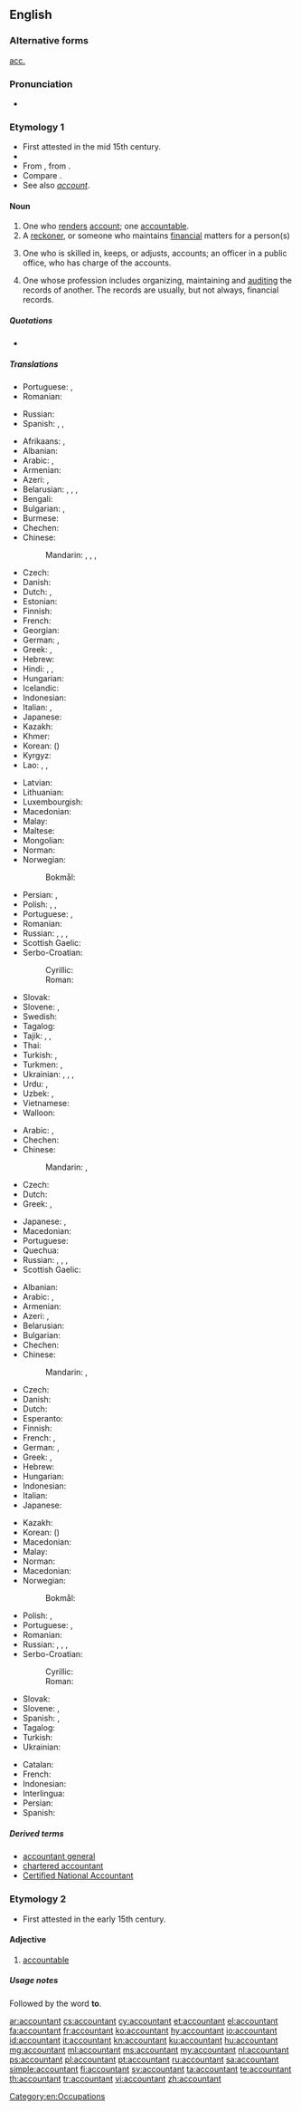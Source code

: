 ==English==

===Alternative forms===
{{sense|one who handles financial records}} [[acc.]]

===Pronunciation===
* {{a|US}} {{IPA|/ə.ˈkaʊn.tənt/|lang=en}}

===Etymology 1===
* First attested in the mid 15th century.
* {{suffix|account|ant|lang=en}}
* From {{etyl|enm|en}}, from {{etyl|frm|en}} {{term|acuntant|lang=frm}}.
* Compare {{etyl|fr|en}} {{term|accomptant|lang=fr}}.
* See also ''[[account]]''.

====Noun====
{{wikipedia}}
{{en-noun}}

# One who [[render]]s [[account]]; one [[accountable]].
# A [[reckoner]], or someone who maintains [[financial]] matters for a person(s)
# {{context|accounting|lang=en}} One who is skilled in, keeps, or adjusts, accounts; an officer in a public office, who has charge of the accounts.
# {{context|accounting|lang=en}} One whose profession includes organizing, maintaining and [[audit]]ing the records of another. The records are usually, but not always, financial records.

=====Quotations=====
* {{quote-book|year=1900
|author=Francis William Pixley
|title=Accountancy — constructive and recording accountancy (Sir Isaac Pitman & Sons Ltd, London).
|url=http://www.archive.org/download/accountancyconst00pixluoft/accountancyconst00pixluoft.pdf Archive.org
|volume=1
|page=4
|passage=The word '''Accountant''' is derived from the French word ''[[compter]]'', which took its origin from the Latin word ''[[computare]]''. The word was formerly written in English as "[[accomptant]]", but in process of time the word, which was always pronounced by dropping the "p", became gradually changed both in [[pronunciation]] and in [[orthography]] to its present form.}}

=====Translations=====
{{trans-top|one who renders account; one accountable}}
* Portuguese: {{t+|pt|contador|m}}, {{t|pt|contadora|f}}
* Romanian: {{t+|ro|contabil|m}}
{{trans-mid}}
* Russian: {{t+|ru|отве́тчик|m}}
* Spanish: {{qualifier|Latin America}} {{t|es|contador|m}}, {{t+|es|contadora|f}}, {{qualifier|Spain}} {{t+|es|contable|m|f}}
{{trans-bottom}}

{{trans-top|a reckoner, or someone who maintains financial matters for a person(s)}}
* Afrikaans: {{t|af|rekenmeester}}, {{t|af|boekhouer}}
* Albanian: {{t+|sq|llogaritar|m}}
* Arabic: {{t|ar|مُحَاسِب|m}}, {{t|ar|مُحَاسِبَة|f}}
* Armenian: {{t|hy|հաշվապահ|sc=Armn}}
* Azeri: {{t|az|mühasib}}, {{t|az|buxalter}}
* Belarusian: {{t|be|бухга́лтар|m|sc=Cyrl}}, {{t|be|бухга́лтарка|f|sc=Cyrl}}, {{t|be|рахункаво́д|m|sc=Cyrl}}, {{t|be|рахункаво́дка|f|sc=Cyrl}}
* Bengali: {{t|bn|হিসাবরক্ষক|tr=hisabôrôkshôk|sc=Beng}}
* Bulgarian: {{t|bg|счетоводи́тел|m}}, {{t|bg|счетоводи́телка|f|sc=Cyrl}}
* Burmese: {{t+|my|စာရင်းကိုင်|sc=Mymr}}
* Chechen: {{t|ce|бухгалтер}}
* Chinese:
*: Mandarin: {{t+|cmn|會計|sc=Hani}}, {{t+|cmn|会计|tr=kuàijì|sc=Hani}}, {{t+|cmn|會計師|sc=Hani}}, {{t+|cmn|会计师|tr=kuàijìshī|sc=Hani}}
* Czech: {{t|cs|účetní|m}}
* Danish: {{t|da|bogholder}}
* Dutch: {{t+|nl|boekhouder|m}}, {{t+|nl|accountant|m}}
* Estonian: {{t+|et|raamatupidaja}}
* Finnish: {{t+|fi|kirjanpitäjä}}
* French: {{t+|fr|comptable|m|f}}
* Georgian: {{t|ka|ბუღალტერი|sc=Geor}}
* German: {{t+|de|Buchhalter|m}}, {{t+|de|Buchhalterin|f}}
* Greek: {{t+|el|λογιστής|m}}, {{t+|el|λογίστρια|f}}
* Hebrew: {{t+|he|רוֹאֵה חֶשְׁבּוֹן|m|tr=roé kheshbón|sc=Hebr}}
* Hindi: {{t|hi|मुनीम|m|sc=Deva}}, {{t|hi|लेखाकार|m|sc=Deva}}, {{t|hi|अकाउंटेंट|sc=Deva}}
* Hungarian: {{t+|hu|könyvelő}}
* Icelandic: {{t|is|endurskoðandi|m}}
* Indonesian: {{t+|id|akuntan}}
* Italian: {{t+|it|contabile|m}}, {{t+|it|ragioniere|m}}
* Japanese: {{t|ja|会計士|tr=かいけいし, kaikeishi}}
* Kazakh: {{t|kk|бухгалтер|sc=Cyrl}}
* Khmer: {{t+|km|គណនេយ្យករ|tr=kʊənnaʔneykɑɑ, keaʔnaʔnəykɑɑ|sc=Khmr}}
* Korean: {{t+|ko|회계사|sc=Kore}} ({{t+|ko|會計士|sc=Kore}})
* Kyrgyz: {{t+|ky|бухгалтер|sc=Cyrl}}
* Lao: {{t|lo|ຄະນະກະ|sc=Laoo}}, {{t|lo|ສມຸບັນຊີ|sc=Laoo}}, {{t|lo|ນັກບັນຊີ|sc=Laoo}}
{{trans-mid}}
* Latvian: {{t|lv|grāmatvedis|m}}
* Lithuanian: {{t+|lt|buhalteris|m}}
* Luxembourgish: {{t|lb|Comptabel|m}}
* Macedonian: {{t|mk|сметково́дител|m}}
* Malay: {{t|ms|akauntan}}
* Maltese: {{t|mt|accountant}}
* Mongolian: {{t|mn|нягтлан бодогч|sc=Cyrl}}
* Norman: {{t|nrf|comptabl'ye|m|f}}
* Norwegian:
*: Bokmål: {{t|nb|regnskapsfører}}
* Persian: {{t+|fa|محاسب|tr=mohâseb|sc=fa-Arab}}, {{t|fa|حساب‌دار|tr=hesâb-dâr|sc=fa-Arab}}
* Polish: {{t+|pl|księgowy|m}}, {{t|pl|księgowa|f}}, {{t+|pl|buchalter|m}} {{qualifier|dated}}
* Portuguese: {{t+|pt|contador|m}}, {{t+|pt|contabilista|m|f}}
* Romanian: {{t+|ro|contabil|m}}
* Russian: {{t+|ru|бухга́лтер|m|tr=bugálter, buhálter}}, {{t+|ru|бухга́лтерша|f|tr=bugálterša, buhálterša|sc=Cyrl}}, {{t+|ru|счетово́д|m|sc=Cyrl}}, {{t+|ru|счетово́дка|f|sc=Cyrl}}
* Scottish Gaelic: {{t|gd|cunntasair|m}}
* Serbo-Croatian:
*: Cyrillic: {{t|sh|рачуновођа|m}}
*: Roman: {{t+|sh|računovođa|m}}
* Slovak: {{t|sk|účtovný|m}}
* Slovene: {{t|sl|računovodja|m}}, {{t|sl|računovodkinja|f}}
* Swedish: {{t|sv|bokhållare}}
* Tagalog: {{t+|tl|tagapagtuos}}
* Tajik: {{t|tg|бухгалтер|sc=Cyrl}}, {{t|tg|муҳосиб|sc=Cyrl}}, {{t|tg|ҳисобчӣ|sc=Cyrl}}
* Thai: {{t|th|นักบัญชี|tr=nák banchee|sc=Thai}}
* Turkish: {{t+|tr|muhasebeci}}, {{t+|tr|muhasip}}
* Turkmen: {{t|tk|hasapçy}}, {{t+|tk|buhgalter}}
* Ukrainian: {{t+|uk|бухга́лтер|m|sc=Cyrl}}, {{t+|uk|бухга́лтерка|f|sc=Cyrl}}, {{t|uk|рахівни́к|m|sc=Cyrl}}, {{t|uk|рахівни́ця|f|sc=Cyrl}}
* Urdu: {{t|ur|محاسب|m|tr=muhāsib|sc=ur-Arab}}, {{t|ur|اکاؤنٹنٹ|tr=akāunṭenṭ|sc=ur-Arab}}
* Uzbek: {{t+|uz|buxgalter}}, {{t+|uz|hisobchi}}
* Vietnamese: {{t+|vi|kế toán}}
* Walloon: {{t+|wa|contåbe|m|f}}
{{trans-bottom}}

{{trans-top|one who is skilled in, keeps, or adjusts, accounts}}
* Arabic: {{t|ar|مُحَاسِب|m}}, {{t|ar|مُحَاسِبَة|f}}
* Chechen: {{t|ce|бухгалтер}}
* Chinese:
*: Mandarin: {{t|cmn|會計|sc=Hani}}, {{t+|cmn|会计|tr=kuàijì|sc=Hani}}
* Czech: {{t|cs|účetní|m}}
* Dutch: {{t+|nl|boekhouder|m}}
* Greek: {{t+|el|λογιστής|m}}, {{t+|el|λογίστρια|f}}
{{trans-mid}}
* Japanese: {{t|ja|会計係|tr=かいけいがかり, kaikei gakari}}, {{t|ja|経理担当者|tr=けいりたんとうしゃ, keiri tantōsha}}
* Macedonian: {{t|mk|сметково́дител|m}}
* Portuguese: {{t+|pt|contador|m}}
* Quechua: {{t|qu|yupanki}}
* Russian: {{t+|ru|бухга́лтер|m|tr=bugálter, buhálter}}, {{t+|ru|бухга́лтерша|f|tr=bugálterša, buhálterša|sc=Cyrl}}, {{t+|ru|счетово́д|m|sc=Cyrl}}, {{t+|ru|счетово́дка|f|sc=Cyrl}}
* Scottish Gaelic: {{t|gd|cunntasair|m}}
{{trans-bottom}}

{{trans-top|one whose profession includes organizing, maintaining and auditing the records of another}}
* Albanian: {{t+|sq|llogaritar|m}}
* Arabic: {{t|ar|مُحَاسِب|m}}, {{t|ar|مُحَاسِبَة|f}}
* Armenian: {{t|hy|հաշվապահ|sc=Armn}}
* Azeri: {{t|az|mühasib}}, {{t|az|buxalter}}
* Belarusian: {{t|be|бухга́лтар|m|sc=Cyrl}}
* Bulgarian: {{t|bg|счетоводи́тел|m}}
* Chechen: {{t|ce|бухгалтер}}
* Chinese:
*: Mandarin: {{t+|cmn|會計|sc=Hani}}, {{t+|cmn|会计|tr=kuàijì|sc=Hani}}
* Czech: {{t|cs|účetní|m}}
* Danish: {{t|da|bogholder}}
* Dutch: {{t+|nl|boekhouder|m}}
* Esperanto: {{t|eo|kalkulisto}}
* Finnish: {{t+|fi|tilintarkastaja}}
* French: {{t+|fr|expert-comptable|m}}, {{t+|fr|comptable|m}}
* German: {{t+|de|Buchhalter|m}}, {{t+|de|Buchhalterin|f}}
* Greek: {{t+|el|λογιστής|m}}, {{t+|el|λογίστρια|f}}
* Hebrew: {{t+|he|רוֹאֵה חֶשְׁבּוֹן|m|tr=roé kheshbón|sc=Hebr}}
* Hungarian: {{t+|hu|könyvelő}}
* Indonesian: {{t+|id|akuntan}}
* Italian: {{t+|it|ragioniere|m}}
* Japanese: {{t|ja|会計士|tr=かいけいし, kaikeishi}}
{{trans-mid}}
* Kazakh: {{t|kk|бухгалтер|sc=Cyrl}}
* Korean: {{t+|ko|회계사|sc=Kore}} ({{t+|ko|會計士|sc=Kore}})
* Macedonian: {{t|mk|сметково́дител|m}}
* Malay: {{t|ms|akauntan}}
* Norman: {{t|nrf|comptabl'ye|m|f}}
* Macedonian: {{t|mk|сметково́дител|m}}
* Norwegian:
*: Bokmål: {{t|nb|regnskapsfører}}
* Polish: {{t+|pl|księgowy|m}}, {{t|pl|księgowa|f}}
* Portuguese: {{t+|pt|contador|m}}, {{t+|pt|contabilista|m|f}}
* Romanian: {{t+|ro|contabil|m}}
* Russian: {{t+|ru|бухга́лтер|m|tr=bugálter, buhálter}}, {{t+|ru|бухга́лтерша|f|tr=bugálterša, buhálterša|sc=Cyrl}}, {{t+|ru|счетово́д|m|sc=Cyrl}}, {{t+|ru|счетово́дка|f|sc=Cyrl}}
* Serbo-Croatian:
*: Cyrillic: {{t|sh|рачуновођа|m}}
*: Roman: {{t+|sh|računovođa|m}}
* Slovak: {{t|sk|účtovný|m}}
* Slovene: {{t|sl|računovodja|m}}, {{t|sl|računovodkinja|f}}
* Spanish: {{t+|es|contable|m}} {{qualifier|Spain}}, {{t|es|contador|m}} {{qualifier|Latin America}}
* Tagalog: {{t|tl|tagatuos}}
* Turkish: {{t+|tr|muhasebeci}}
* Ukrainian: {{t+|uk|бухга́лтер|m|sc=Cyrl}}
{{trans-bottom}}

{{checktrans-top}}
* Catalan: {{t-check|ca|comptable}}
* French: {{t-check|fr|comptable}}
* Indonesian: {{t-check|id|akuntan}}
* Interlingua: {{t-check|ia|contabile}}
* Persian: {{t+check|fa|حسابدار|tr=hesāb-dār}}
* Spanish: {{t-check|es|contable}}
{{trans-bottom}}

=====Derived terms=====
* [[accountant general]]
* [[chartered accountant]]
* [[Certified National Accountant]]

===Etymology 2===
* First attested in the early 15th century.

====Adjective====
{{en-adj}}

# {{context|obsolete|lang=en}} [[accountable]]

=====Usage notes=====
{{sense|adjective}} Followed by the word '''to'''.

[[Category:en:Occupations]]

[[ar:accountant]]
[[cs:accountant]]
[[cy:accountant]]
[[et:accountant]]
[[el:accountant]]
[[fa:accountant]]
[[fr:accountant]]
[[ko:accountant]]
[[hy:accountant]]
[[io:accountant]]
[[id:accountant]]
[[it:accountant]]
[[kn:accountant]]
[[ku:accountant]]
[[hu:accountant]]
[[mg:accountant]]
[[ml:accountant]]
[[ms:accountant]]
[[my:accountant]]
[[nl:accountant]]
[[ps:accountant]]
[[pl:accountant]]
[[pt:accountant]]
[[ru:accountant]]
[[sa:accountant]]
[[simple:accountant]]
[[fi:accountant]]
[[sv:accountant]]
[[ta:accountant]]
[[te:accountant]]
[[th:accountant]]
[[tr:accountant]]
[[vi:accountant]]
[[zh:accountant]]